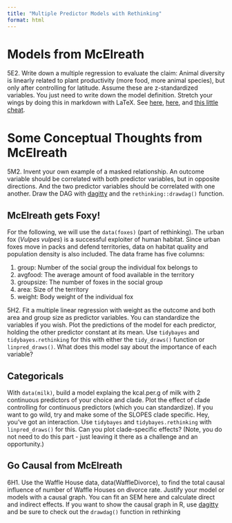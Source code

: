 ```yaml
---
title: "Multiple Predictor Models with Rethinking"
format: html
---
```


# Models from McElreath
5E2. Write down a multiple regression to evaluate the claim: Animal diversity is linearly related to plant productivity (more food, more animal species), but only after controlling for latitude. Assume these are z-standardized variables. You just need to write down the model definition. Stretch your wings by doing this in markdown with LaTeX. See [here](https://biostats-r.github.io/biostats/quarto/04-figures-tables.html#equations), [here](https://qmd4sci.njtierney.com/math), and [this little cheat](https://editor.codecogs.com/?lang=en-us).

# Some Conceptual Thoughts from McElreath

5M2. Invent your own example of a masked relationship. An outcome variable should be correlated with both predictor variables, but in opposite directions. And the two predictor variables should be correlated with one another. Draw the DAG with [dagitty](https://biol607.github.io/lab/dagitty.html) and the `rethinking::drawdag()` function.  

## McElreath gets Foxy!

For the following, we will use the `data(foxes)` (part of rethinking). The urban fox (*Vulpes vulpes*) is a successful exploiter of human habitat. Since urban foxes move in packs and defend territories, data on habitat quality and population density is also included. The data frame has five columns:

(1) group: Number of the social group the individual fox belongs to 
(2) avgfood: The average amount of food available in the territory 
(3) groupsize: The number of foxes in the social group
(4) area: Size of the territory
(5) weight: Body weight of the individual fox

5H2.  Fit a multiple linear regression with weight as the outcome and both area and group size as predictor variables. You can standardize the variables if you wish. Plot the predictions of the model for each predictor, holding the other predictor constant at its mean. Use `tidybayes` and `tidybayes.rethinking` for this with either the `tidy_draws()` function or `linpred_draws()`. What does this model say about the importance of each variable? 

## Categoricals
With `data(milk)`, build a model explaing the kcal.per.g of milk with 2 continuous predictors of your choice and clade. Plot the effect of clade controlling for continuous predictors (which you can standardize). If you want to go wild, try and make some of the SLOPES clade specific. Hey, you've got an interaction. Use `tidybayes` and `tidybayes.rethinking` with `linpred_draws()` for this. Can you plot clade-specific effects? (Note, you do not need to do this part - just leaving it there as a challenge and an opportunity.)

## Go Causal from McElreath

6H1. Use the Waffle House data, data(WaffleDivorce), to find the total causal influence of number of Waffle Houses on divorce rate. Justify your model or models with a causal graph. You can fit an SEM here and calculate direct and indirect effects. If you want to show the causal graph in R, use [dagitty](https://biol607.github.io/lab/dagitty.html) and be sure to check out the `drawdag()` function in rethinking